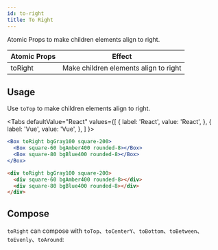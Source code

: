 ```yaml
---
id: to-right
title: To Right
---
```



Atomic Props to make children elements align to right.


| Atomic Props | Effect                                |
| ------------ | ------------------------------------- |
| toRight      | Make children elements align to right |

## Usage

Use `toTop` to make children elements align to right.

<Tabs
defaultValue="React"
values={[
{ label: 'React', value: 'React', },
{ label: 'Vue', value: 'Vue', },
]
}>
<TabItem value="React">

```jsx live
<Box toRight bgGray100 square-200>
  <Box square-60 bgAmber400 rounded-8></Box>
  <Box square-80 bgBlue400 rounded-8></Box>
</Box>
```

</TabItem>
<TabItem value="Vue">

```html
<div toRight bgGray100 square-200>
  <div square-60 bgAmber400 rounded-8></div>
  <div square-80 bgBlue400 rounded-8></div>
</div>
```

</TabItem>
</Tabs>

## Compose

`toRight` can compose with `toTop`、`toCenterY`、`toBottom`、`toBetween`、`toEvenly`、`toAround`:

<Layout4 />
